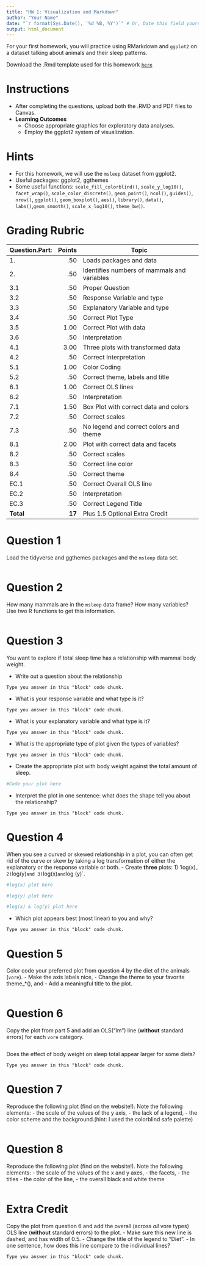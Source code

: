 ```yaml
---
title: "HW 1: Visualization and Markdown"
author: "Your Name"
date: "`r format(Sys.Date(), '%d %B, %Y')`" # Or, Date this field yourself! 
output: html_document
---
```



For your first homework, you will practice using RMarkdown and `ggplot2` on a dataset talking about animals and their sleep patterns. 

Download the .Rmd template used for this homework [<i class="fas fa-file-code"></i> `here`](/homework/01-hw.Rmd)


# Instructions
- After completing the questions, upload both the .RMD and PDF files to Canvas.
- **Learning Outcomes**
  - Choose appropriate graphics for exploratory data analyses.
  - Employ the ggplot2 system of visualization.
  
# Hints  
- For this homework, we will use the `msleep` dataset from ggplot2.
- Useful packages: ggplot2, ggthemes
- Some useful functions: `scale_fill_colorblind()`, `scale_y_log10()`, `facet_wrap()`, `scale_color_discrete()`, `geom_point()`, `ncol()`, `guides()`, `nrow()`, `ggplot()`, `geom_boxplot()`, `aes()`, `library()`, `data()`, `labs()`,`geom_smooth()`, `scale_x_log10()`, `theme_bw()`.

# Grading Rubric {-}
|Question.Part:|Points|Topic|
|---|--:|-------------|
|1.|.50|Loads packages and data|
|2.|.50|Identifies numbers of mammals and variables|
|3.1|.50|Proper Question|
|3.2|.50|Response Variable and type|
|3.3|.50|Explanatory Variable and type|
|3.4|.50|Correct Plot Type|
|3.5|1.00|Correct Plot with data|
|3.6|.50|Interpretation|
|4.1|3.00|Three plots with transformed data|
|4.2|.50|Correct Interpretation|
|5.1|1.00|Color Coding|
|5.2|.50|Correct theme, labels and title|
|6.1|1.00|Correct OLS lines|
|6.2|.50|Interpretation|
|7.1|1.50|Box Plot with correct data and colors|
|7.2|.50|Correct scales|
|7.3|.50|No legend and correct colors and theme|
|8.1|2.00|Plot with correct data and facets|
|8.2|.50|Correct scales|
|8.3|.50|Correct line color|
|8.4|.50|Correct  theme|
|EC.1|.50|Correct Overall OLS line|
|EC.2|.50|Interpretation|
|EC.3|.50|Correct Legend Title|
|**Total**|**17**| Plus 1.5 Optional Extra Credit|

# Question 1
Load the tidyverse and ggthemes packages and the `msleep` data set.
```r

```


# Question 2
How many mammals are in the `msleep` data frame? How many variables? Use two R functions to get this information.
```r

```

# Question 3
You want to explore if total sleep time has a relationship with mammal body weight.

  - Write out a question about the relationship
```block
Type you answer in this "block" code chunk.
```
  - What is your response variable and what type is it?
```block
Type you answer in this "block" code chunk.
```
  - What is your explanatory variable and what type is it?
```block
Type you answer in this "block" code chunk.
```  
  - What is the appropriate type of plot given the types of variables? 
```block
Type you answer in this "block" code chunk.
```
  - Create the appropriate plot with body weight against the total amount of sleep.
```r
#Code your plot here
```
  - Interpret the plot in one sentence: what does the shape tell you about the relationship?
```block
Type you answer in this "block" code chunk.
```

# Question 4
When you see a curved or skewed relationship in a plot, you can often get rid of the curve or skew by taking a log transformation of either the explanatory or the response variable or both.
  - Create **three** plots: 1) 'log(x)`, 2) `log(y)` and 3) `log(x)` and `log (y)`. 
```r
#log(x) plot here
```

```r
#log(y) plot here
```

```r
#log(x) & log(y) plot here
```

  - Which plot appears best (most linear) to you and why?
```block
Type you answer in this "block" code chunk.
```

# Question 5
Color code your preferred plot from question 4 by the diet of the animals (`vore`).
  - Make the axis labels nice, 
  - Change the theme to your favorite theme_*(), and 
  - Add a meaningful title to the plot.
```r

```

# Question 6
Copy the plot from part 5 and add an OLS("lm") line (**without** standard errors) for each `vore` category.
```r

```

Does the effect of body weight on sleep total appear larger for some diets?
```block
Type you answer in this "block" code chunk.
```

# Question 7
Reproduce the following plot (find on the website!). Note the following elements:
  - the scale of the values of the y axis, 
  - the lack of a legend, 
  - the color scheme and the background.(hint: I used the colorblind safe palette)

```r

```

# Question 8
Reproduce the following plot (find on the website!). Note the following elements:
  - the scale of the values of the x and y axes, 
  - the facets, 
  - the titles
  - the color of the line, 
  - the overall black and white theme

```r

```

# Extra Credit
Copy the plot from question 6 and add the overall (across *all* vore types) OLS line (**without** standard errors) to the plot.
  - Make sure this new line is dashed, and has width of 0.5.
  - Change the title of the legend to "Diet".
  - In one sentence, how does this line compare to the individual lines?
```block
Type you answer in this "block" code chunk.
```
